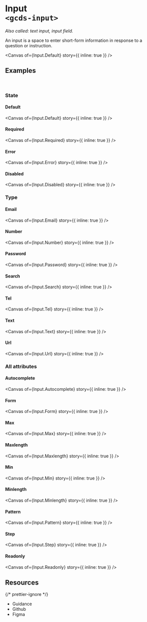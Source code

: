 
<Meta of={Input} name="Overview" />

# Input<br/>`<gcds-input>`

_Also called: text input, input field._

An input is a space to enter short-form information in response to a question or instruction.

<Canvas of={Input.Default} story={{ inline: true }} />

## Examples

<br />

### State

#### Default

<Canvas of={Input.Default} story={{ inline: true }} />

#### Required

<Canvas of={Input.Required} story={{ inline: true }} />

#### Error

<Canvas of={Input.Error} story={{ inline: true }} />

#### Disabled

<Canvas of={Input.Disabled} story={{ inline: true }} />

### Type

#### Email

<Canvas of={Input.Email} story={{ inline: true }} />

#### Number

<Canvas of={Input.Number} story={{ inline: true }} />

#### Password

<Canvas of={Input.Password} story={{ inline: true }} />

#### Search

<Canvas of={Input.Search} story={{ inline: true }} />

#### Tel

<Canvas of={Input.Tel} story={{ inline: true }} />

#### Text

<Canvas of={Input.Text} story={{ inline: true }} />

#### Url

<Canvas of={Input.Url} story={{ inline: true }} />

### All attributes

#### Autocomplete

<Canvas of={Input.Autocomplete} story={{ inline: true }} />

#### Form

<Canvas of={Input.Form} story={{ inline: true }} />

#### Max

<Canvas of={Input.Max} story={{ inline: true }} />

#### Maxlength

<Canvas of={Input.Maxlength} story={{ inline: true }} />

#### Min

<Canvas of={Input.Min} story={{ inline: true }} />

#### Minlength

<Canvas of={Input.Minlength} story={{ inline: true }} />

#### Pattern

<Canvas of={Input.Pattern} story={{ inline: true }} />

#### Step

<Canvas of={Input.Step} story={{ inline: true }} />

#### Readonly

<Canvas of={Input.Readonly} story={{ inline: true }} />

## Resources

{/* prettier-ignore */}
<ul className="resources-list">
  <li>
    <gcds-link size="regular" href="https://design-system.alpha.canada.ca/en/components/Input/" target="_blank">Guidance</gcds-link>
  </li>
  <li>
    <gcds-link size="regular" href="https://github.com/cds-snc/gcds-components/tree/main/packages/web/src/components/gcds-input" target="_blank">Github</gcds-link>
  </li>
  <li>
    <gcds-link size="regular" href="https://www.figma.com/file/mh2maMG2NBtk41k1O1UGHV/Canadian-Digital-Service%E2%80%A8---GC-Design-System?type=design&node-id=855-2811&mode=design&t=Uh3QQccqF8jOzbFR-0" target="_blank">Figma</gcds-link>
  </li>
</ul>
